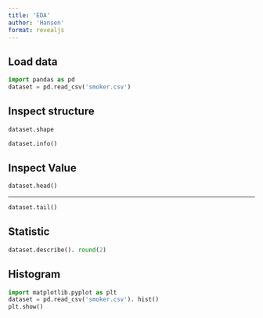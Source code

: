 ```yaml
---
title: 'EDA'
author: 'Hansen'
format: revealjs
---
```


## Load data


```python
import pandas as pd
dataset = pd.read_csv('smoker.csv')
```

## Inspect structure


```python
dataset.shape
```


```python
dataset.info()
```

## Inspect Value

```python
dataset.head()
```

---

```python
dataset.tail()
```

## Statistic


```python
dataset.describe(). round(2)
```

## Histogram


```python
import matplotlib.pyplot as plt
dataset = pd.read_csv('smoker.csv'). hist()
plt.show()
```

